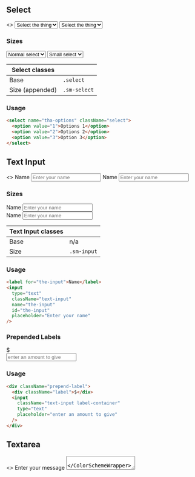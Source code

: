 
<Meta title="Legacy/Forms" />

## Select

<Preview>
  <Story name="Select">
    <>
      <ColorSchemeWrapper scheme="light">
        <select name="get-it" className="select">
          <option value="1">Select the thing</option>
          <option value="2">That one</option>
          <option value="3">Another one</option>
        </select>
      </ColorSchemeWrapper>
      <ColorSchemeWrapper scheme="dark">
        <select name="get-it" className="select">
          <option value="1">Select the thing</option>
          <option value="2">That one</option>
          <option value="3">Another one</option>
        </select>
      </ColorSchemeWrapper>
    </>
  </Story>
</Preview>

### Sizes

<Preview>
  <Story name="Select Sizes">
    <ColorSchemeWrapper scheme="light" showLabel={false}>
      <div style={{ display: "flex", gap: "1rem" }}>
        <select name="get-it" className="select">
          <option value="1">Normal select</option>
          <option value="2">That one</option>
          <option value="3">Another one</option>
        </select>
        <select name="get-it" className="small-select select">
          <option value="1">Small select</option>
          <option value="2">That one</option>
          <option value="3">Another one</option>
        </select>
      </div>
    </ColorSchemeWrapper>
  </Story>
</Preview>

<!-- prettier-ignore -->
| Select classes |  |
| ---- | ---- |
| Base | <code>.select</code> | 
| Size (appended) | <code>.sm-select</code> |

### Usage

```html
<select name="tha-options" className="select">
  <option value="1">Options 1</option>
  <option value="2">Options 2</option>
  <option value="3">Option 3</option>
</select>
```

## Text Input

<Preview>
  <Story name="Text Input">
    <>
      <ColorSchemeWrapper scheme="light">
        <label htmlFor="the-input">Name</label>
        <input
          type="text"
          className="text-input"
          name="the-input"
          id="the-input"
          placeholder="Enter your name"
        />
      </ColorSchemeWrapper>
      <ColorSchemeWrapper scheme="dark">
        <label htmlFor="the-dark-input">Name</label>
        <input
          type="text"
          className="text-input"
          name="the-input"
          id="the-dark-input"
          placeholder="Enter your name"
        />
      </ColorSchemeWrapper>
    </>
  </Story>
</Preview>

### Sizes

<Preview>
  <Story name="Text Input Sizes">
    <ColorSchemeWrapper scheme="light" showLabel={false}>
      <div style={{ display: "flex", gap: "1rem" }}>
        <div>
          <label htmlFor="the-first-input">Name</label>
          <input
            type="text"
            className="text-input"
            name="the-first-input"
            id="the-first-input"
            placeholder="Enter your name"
          />
        </div>
        <div>
          <label htmlFor="the-small-input">Name</label>
          <input
            type="text"
            name="the-small-input"
            id="the-small-input"
            className="text-input sm-input"
            placeholder="Enter your name"
          />
        </div>
      </div>
    </ColorSchemeWrapper>
  </Story>
</Preview>

| Text Input classes |                        |
| ------------------ | ---------------------- |
| Base               | n/a                    |
| Size               | <code>.sm-input</code> |

### Usage

```html
<label for="the-input">Name</label>
<input
  type="text"
  className="text-input"
  name="the-input"
  id="the-input"
  placeholder="Enter your name"
/>
```

### Prepended Labels

<Preview>
  <Story name="Prepended Labels">
    <ColorSchemeWrapper scheme="light" showLabel={false}>
      <div className="prepend-label">
        <div className="label">$</div>
        <input
          className="text-input label-container"
          type="text"
          placeholder="enter an amount to give"
        />
      </div>
    </ColorSchemeWrapper>
  </Story>
</Preview>

### Usage

```html
<div className="prepend-label">
  <div className="label">$</div>
  <input
    className="text-input label-container"
    type="text"
    placeholder="enter an amount to give"
  />
</div>
```

## Textarea

<Preview>
  <Story name="Textarea">
    <>
      <ColorSchemeWrapper scheme="light">
        <label htmlFor="the-textarea">Enter your message</label>
        <textarea name="the-textarea" id="the-textarea" />
      </ColorSchemeWrapper>
      <ColorSchemeWrapper scheme="dark">
        <label htmlFor="the-dark-textarea">Enter your message</label>
        <textarea name="the-dark-textarea" id="the-dark-textarea" />
      </ColorSchemeWrapper>
    </>
  </Story>
</Preview>

### Usage

```html
<label htmlFor="the-textarea">Enter your message</label>
<textarea name="the-textarea" />
```

## Checkbox

<Preview>
  <Story name="Checkbox">
    <>
      <ColorSchemeWrapper scheme="light">
        <input
          type="checkbox"
          className="checkbox"
          name="first-checkbox"
          id="first-checkbox"
        />
        <label htmlFor="first-checkbox" className="checkbox-label">
          Pickles
        </label>
      </ColorSchemeWrapper>
      <ColorSchemeWrapper scheme="dark">
        <input
          type="checkbox"
          className="checkbox"
          name="dark-checkbox"
          id="dark-checkbox"
        />
        <label htmlFor="dark-checkbox" className="checkbox-label">
          Pickles
        </label>
      </ColorSchemeWrapper>
    </>
  </Story>
</Preview>

### Sizes

<Preview>
  <Story name="Checkbox Sizes">
    <ColorSchemeWrapper scheme="light" showLabel={false}>
      <div style={{ display: "flex", gap: "1rem" }}>
        <div>
          <input
            type="checkbox"
            className="checkbox"
            name="second-checkbox"
            id="second-checkbox"
          />
          <label htmlFor="second-checkbox" className="checkbox-label">
            Pickles
          </label>
        </div>
        <div>
          <input
            type="checkbox"
            className="large-checkbox checkbox"
            name="large-checkbox"
            id="large-checkbox"
          />
          <label
            htmlFor="large-checkbox"
            className="large-checkbox-label checkbox-label"
          >
            Pickles
          </label>
        </div>
      </div>
    </ColorSchemeWrapper>
  </Story>
</Preview>

| Checkbox classes          |                                                                         |
| ------------------------- | ----------------------------------------------------------------------- |
| Input                     | <code>.checkbox</code>                                                  |
| Label                     | <code>.checkbox-label</code> (the label should always follow the input) |
| Large checkbox (appended) | <code>.large-checkbox</code>                                            |
| Large label (appended)    | <code>.large-checkbox-label</code>                                      |

### Usage

```html
<input
  type="checkbox"
  className="checkbox"
  name="tha-checkbox"
  id="tha-checkbox"
/>
<label htmlFor="tha-checkbox" className="checkbox-label">Pickles</label>
```

## Radio button

<Preview>
  <Story name="Radio button">
    <>
      <ColorSchemeWrapper scheme="light">
        <div className="mb-1">
          <input type="radio" className="radio" name="radios" id="radio-1" />
          <label htmlFor="radio-1" className="radio-label">
            Pickles
          </label>
        </div>
        <div className="mb-1">
          <input type="radio" className="radio" name="radios" id="radio-2" />
          <label htmlFor="radio-2" className="radio-label">
            Carrots
          </label>
        </div>
        <div className="mb-1">
          <input type="radio" className="radio" name="radios" id="radio-3" />
          <label htmlFor="radio-3" className="radio-label">
            Chips
          </label>
        </div>
      </ColorSchemeWrapper>
      <ColorSchemeWrapper scheme="dark">
        <div className="mb-1">
          <input
            type="radio"
            className="radio"
            name="radiosdark"
            id="radio-dark-1"
          />
          <label htmlFor="radio-dark-1" className="radio-label">
            Pickles
          </label>
        </div>
        <div className="mb-1">
          <input
            type="radio"
            className="radio"
            name="radiosdark"
            id="radio-dark-2"
          />
          <label htmlFor="radio-dark-2" className="radio-label">
            Carrots
          </label>
        </div>
        <div className="mb-1">
          <input
            type="radio"
            className="radio"
            name="radiosdark"
            id="radio-dark-3"
          />
          <label htmlFor="radio-dark-3" className="radio-label">
            Chips
          </label>
        </div>
      </ColorSchemeWrapper>
    </>
  </Story>
</Preview>

| Radio button classes |                                                                      |
| -------------------- | -------------------------------------------------------------------- |
| Input                | <code>.radio</code>                                                  |
| Label                | <code>.radio-label</code> (the label should always follow the input) |

### Usage

```html
<div className="mb-1">
  <input type="radio" className="radio" name="radios" id="radio-1" />
  <label htmlFor="radio-1" className="radio-label">Pickles</label>
</div>
<div className="mb-1">
  <input type="radio" className="radio" name="radios" id="radio-2" />
  <label htmlFor="radio-2" className="radio-label">Carrots</label>
</div>
```

## Number Spinner Input

<Preview>
  <Story name="Number Spinner Input">
    <>
      <ColorSchemeWrapper scheme="light">
        <div className="number-spinner">
          <button
            className="number-spinner__btn"
            aria-label="decrement input value"
          >
            -
          </button>
          <input
            type="text"
            className="number-spinner__input"
            name="the-numbers"
            id="the-numbers"
            placeholder="0"
            min="1"
            max="24"
            step="1"
          />
          <button
            className="number-spinner__btn"
            aria-label="increment input value"
          >
            +
          </button>
        </div>
      </ColorSchemeWrapper>
      <ColorSchemeWrapper scheme="dark">
        <div className="number-spinner">
          <button
            className="number-spinner__btn"
            aria-label="decrement input value"
          >
            -
          </button>
          <input
            type="text"
            className="number-spinner__input"
            name="the-dark-numbers"
            id="the-dark-numbers"
            placeholder="0"
            min="1"
            max="24"
            step="1"
          />
          <button
            className="number-spinner__btn"
            aria-label="increment input value"
          >
            +
          </button>
        </div>
      </ColorSchemeWrapper>
    </>
  </Story>
</Preview>

| Number Input classes |                                       |
| -------------------- | ------------------------------------- |
| Wrapper              | <code>.number-spinner</code>          |
| Input                | <code>.number-spinner\_\_input</code> |
| Buttons              | <code>.number-spinner\_\_btn</code>   |
| Size                 | <code>.sm-number-spinner</code>       |

### Usage

_Note: you'll have to hook up your own js to make the buttons increment and decrement, set your step, min, and max values, etc._

```html
<div className="number-spinner">
  <button className="number-spinner__btn" aria-label="decrement input value">
    -
  </button>
  <input
    type="text"
    className="number-spinner__input"
    name="the-numbers"
    id="the-numbers"
    placeholder="0"
    min="1"
    max="24"
    step="1"
  />
  <button className="number-spinner__btn" aria-label="increment input value">
    +
  </button>
</div>
```
